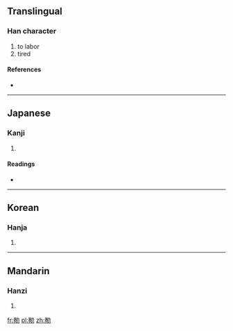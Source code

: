 ==Translingual==

===Han character===
{{Han char|rn=19|rad=力|as=08|sn=10|four=|canj=火山大尸 (FUKS)}}

# to labor
# tired

====References====
* {{Han ref|kx=0147.390|dkj=02366|dj=0333.040|hdz=10373.090|uh=52CC|ud=21196}}

----

==Japanese==

===Kanji===
{{ja-kanji|grade=|rs=力08}}

# {{defn|lang=ja|sort=力08}}

====Readings====
* {{ja-readings|on=[[けん]] (ken), [[かん]] (kan), [[げん]] (gen)|kun=[[つとめる]] (tsutomeru), [[うむ]] (umu)}}

----

==Korean==

===Hanja===
{{ko-hanja|hangeul=권|rv=gwon|mr=kwŏn}}

# {{defn|lang=ko|sort=力08}}

----

==Mandarin==

===Hanzi===
{{cmn-hanzi|pin=[[juàn]] ([[juan4]])|wg=chüan<sup>4</sup>}}

# {{defn|lang=cmn|sort=力08}}

[[fr:勌]]
[[pl:勌]]
[[zh:勌]]